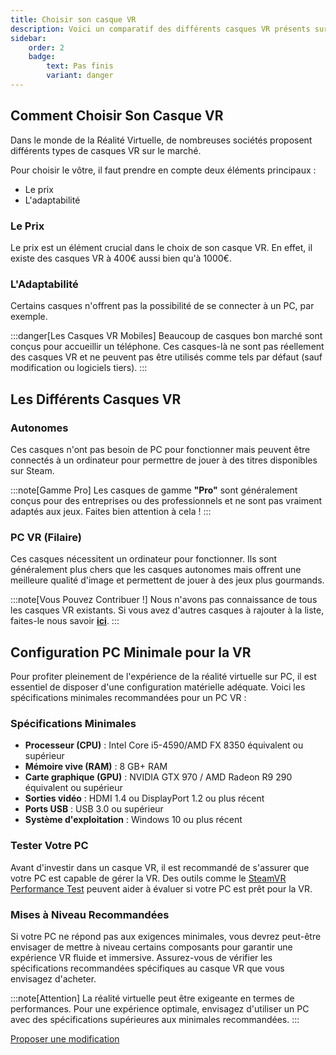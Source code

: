 ```yaml
---
title: Choisir son casque VR
description: Voici un comparatif des différents casques VR présents sur le marché
sidebar:
    order: 2
    badge: 
        text: Pas finis
        variant: danger
---
```



## Comment Choisir Son Casque VR

Dans le monde de la Réalité Virtuelle, de nombreuses sociétés proposent différents types de casques VR sur le marché.

Pour choisir le vôtre, il faut prendre en compte deux éléments principaux :

- Le prix
- L'adaptabilité

### Le Prix

Le prix est un élément crucial dans le choix de son casque VR. En effet, il existe des casques VR à 400€ aussi bien qu'à 1000€.

### L'Adaptabilité

Certains casques n'offrent pas la possibilité de se connecter à un PC, par exemple.

:::danger[Les Casques VR Mobiles]
Beaucoup de casques bon marché sont conçus pour accueillir un téléphone. Ces casques-là ne sont pas réellement des casques VR et ne peuvent pas être utilisés comme tels par défaut (sauf modification ou logiciels tiers).
:::

## Les Différents Casques VR

### Autonomes

Ces casques n'ont pas besoin de PC pour fonctionner mais peuvent être connectés à un ordinateur pour permettre de jouer à des titres disponibles sur Steam.

<FluidGrid>
	<ShowCardShop
		title="Meta Quest 2"
		href="https://www.meta.com/fr/quest/products/quest-2/"
		thumbnail="quest2.png"
		price="349,99 €"
	/>
    <ShowCardShop
  		title="PICO 4"
  		href="https://www.picoxr.com/fr/products/pico4"
  		thumbnail="pico.png"
		price="399,27 €"
  	/>
	<ShowCardShop
		title="Playstation VR 2"
		href="https://www.playstation.com/fr-fr/ps-vr2/"
		thumbnail="psvr2.png"
		price="599,99 €"
	/>
	<ShowCardShop
        title="Meta Quest Pro (Non recommandé pour le jeu)"
		href="https://www.meta.com/fr/quest/products/quest-pro/"
		thumbnail="questpro.png"
		price="1.199,99 €"
	/>
	<ShowCardShop
		title="HTC XR Elite"
		href="https://www.vive.com/fr/product/vive-xr-elite/overview/"
		thumbnail="xr_elite.webp"
		price="1.399,00 €"
	/>
</FluidGrid>

:::note[Gamme Pro]
Les casques de gamme **"Pro"** sont généralement conçus pour des entreprises ou des professionnels et ne sont pas vraiment adaptés aux jeux. Faites bien attention à cela !
:::

### PC VR (Filaire)

Ces casques nécessitent un ordinateur pour fonctionner. Ils sont généralement plus chers que les casques autonomes mais offrent une meilleure qualité d'image et permettent de jouer à des jeux plus gourmands.

<FluidGrid>
	<ShowCardShop
		title="HTC Vive Cosmos Elite"
		href="https://www.vive.com/fr/product/vive-cosmos-elite-headset/overview/"
		thumbnail="cosmos.webp"
		price="499,00 €"
	/>
	<ShowCardShop
		title="HTC Vive Pro 2"
		href="https://www.vive.com/fr/product/vive-pro2/overview/"
		thumbnail="vivepro2.png"
		price="849,00 €"
	/>
	<ShowCardShop
		title="Valve Index"
		href="https://www.valvesoftware.com/fr/index"
		thumbnail="index.jpg"
		price="1.079,00 €"
	/>
	<ShowCardShop
		title="HP Reverb G2"
		href="https://www.hp.com/fr-fr/vr/reverb-g2-vr-headset.html"
		thumbnail="g2.png"
		price="1.548,00 €"
	/>
</FluidGrid>

:::note[Vous Pouvez Contribuer !]
Nous n'avons pas connaissance de tous les casques VR existants. Si vous avez d'autres casques à rajouter à la liste, faites-le nous savoir [**ici**](https://discord.gg/vrchatfrance).
:::

## Configuration PC Minimale pour la VR

Pour profiter pleinement de l'expérience de la réalité virtuelle sur PC, il est essentiel de disposer d'une configuration matérielle adéquate. Voici les spécifications minimales recommandées pour un PC VR :

### Spécifications Minimales

- **Processeur (CPU)** : Intel Core i5-4590/AMD FX 8350 équivalent ou supérieur
- **Mémoire vive (RAM)** : 8 GB+ RAM
- **Carte graphique (GPU)** : NVIDIA GTX 970 / AMD Radeon R9 290 équivalent ou supérieur
- **Sorties vidéo** : HDMI 1.4 ou DisplayPort 1.2 ou plus récent
- **Ports USB** : USB 3.0 ou supérieur
- **Système d'exploitation** : Windows 10 ou plus récent

### Tester Votre PC

Avant d'investir dans un casque VR, il est recommandé de s'assurer que votre PC est capable de gérer la VR. Des outils comme le [SteamVR Performance Test](https://store.steampowered.com/app/323910/SteamVR_Performance_Test/) peuvent aider à évaluer si votre PC est prêt pour la VR.

### Mises à Niveau Recommandées

Si votre PC ne répond pas aux exigences minimales, vous devrez peut-être envisager de mettre à niveau certains composants pour garantir une expérience VR fluide et immersive. Assurez-vous de vérifier les spécifications recommandées spécifiques au casque VR que vous envisagez d'acheter.

:::note[Attention]
La réalité virtuelle peut être exigeante en termes de performances. Pour une expérience optimale, envisagez d'utiliser un PC avec des spécifications supérieures aux minimales recommandées.
:::

[Proposer une modification](https://discord.com/channels/876208943305728031/1131850676113260594)
